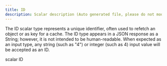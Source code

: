 ```yaml
---
title: ID
description: Scalar description (Auto generated file, please do not modify)
---
```



The ID scalar type represents a unique identifier, often used to refetch an object or as key for a cache.
The ID type appears in a JSON response as a String; however, it is not intended to be human-readable.
When expected as an input type, any string (such as "4") or integer (such as 4) input value will be accepted as an ID.

<GQLCodeSnippet>
<GQLLine><GQLKeyword>scalar</GQLKeyword> ID</GQLLine>
</GQLCodeSnippet>

